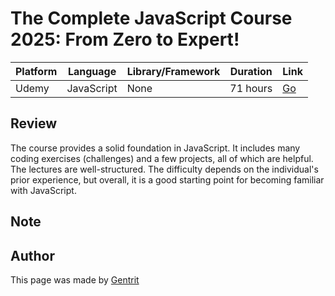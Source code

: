 
<GoBack />

# The Complete JavaScript Course 2025: From Zero to Expert!

| Platform | Language   | Library/Framework | Duration | Link                                                               |
| -------- | ---------- | ----------------- | -------- | ------------------------------------------------------------------ |
| Udemy    | JavaScript | None              | 71 hours | [Go](https://www.udemy.com/course/the-complete-javascript-course/) |

## Review

The course provides a solid foundation in JavaScript. It includes many coding exercises (challenges) and a few projects, all of which are helpful. The lectures are well-structured. The difficulty depends on the individual's prior experience, but overall, it is a good starting point for becoming familiar with JavaScript.

## Note

<Callout
  type="note"
  message="If you are interested in the course, click the link in the table to go to the course page and learn more."
/>

## Author

This page was made by [Gentrit](https://github.com/Gentrit29)
